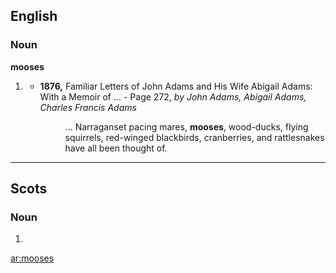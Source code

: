 {{also|Mooses}}
==English==

===Noun===
'''mooses'''

# {{dated}} {{rare}} {{plural of|[[moose]]}}
#* '''1876,''' Familiar Letters of John Adams and His Wife Abigail Adams: With a Memoir of ... - Page 272, ''by John Adams, Abigail Adams, Charles Francis Adams''
#*: ... Narraganset pacing mares, '''mooses''', wood-ducks, flying squirrels, red-winged blackbirds, cranberries, and rattlesnakes have all been thought of.

----

==Scots==

===Noun===
{{sco-pl}}

# {{plural of|[[moose#Scots|moose]]}}

[[ar:mooses]]